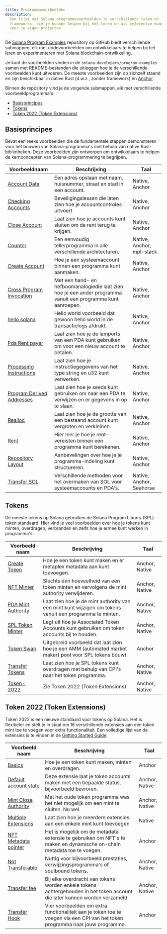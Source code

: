 ```yaml
---
title: Programmavoorbeelden
description:
  Een lijst met Solana programmavoorbeelden in verschillende talen en
  frameworks, die je kunnen helpen bij het leren en als referentie kunnen dienen
  voor je eigen projecten.
---
```


De
[Solana Program Examples](https://github.com/solana-developers/program-examples)
repository op GitHub biedt verschillende submappen, elk met codevoorbeelden om
ontwikkelaars te helpen bij het leren en experimenteren met Solana
blockchain-ontwikkeling.

Je kunt de voorbeelden vinden in de `solana-developers/program-examples` samen
met README-bestanden die uitleggen hoe je de verschillende voorbeelden kunt
uitvoeren. De meeste voorbeelden zijn op zichzelf staand en zijn beschikbaar in
native Rust (d.w.z., zonder framework) en
[Anchor](https://www.anchor-lang.com/docs/installation).

Binnen de repository vind je de volgende submappen, elk met verschillende
voorbeeldprogramma's:

- [Basisprincipes](#basics)
- [Tokens](#tokens)
- [Token 2022 (Token Extensions)](#token-2022-token-extensions)

## Basisprincipes

Bevat een reeks voorbeelden die de fundamentele stappen demonstreren voor het
bouwen van Solana-programma's met behulp van native Rust-bibliotheken. Deze
voorbeelden zijn ontworpen om ontwikkelaars te helpen de kernconcepten van
Solana-programmering te begrijpen.

| Voorbeeldnaam                                                                                                                 | Beschrijving                                                                                                  | Taal                      |
| ----------------------------------------------------------------------------------------------------------------------------- | ------------------------------------------------------------------------------------------------------------- | ------------------------- |
| [Account Data](https://github.com/solana-developers/program-examples/tree/main/basics/account-data)                           | Een adres opslaan met naam, huisnummer, straat en stad in een account.                                        | Native, Anchor            |
| [Checking Accounts](https://github.com/solana-developers/program-examples/tree/main/basics/checking-accounts)                 | Beveiligingslessen die laten zien hoe je accountcontroles uitvoert                                            | Native, Anchor            |
| [Close Account](https://github.com/solana-developers/program-examples/tree/main/basics/close-account)                         | Laat zien hoe je accounts kunt sluiten om de rent terug te krijgen.                                           | Native, Anchor            |
| [Counter](https://github.com/solana-developers/program-examples/tree/main/basics/counter)                                     | Een eenvoudig tellerprogramma in alle verschillende architecturen.                                            | Native, Anchor, mpl-stack |
| [Create Account](https://github.com/solana-developers/program-examples/tree/main/basics/create-account)                       | Hoe je een systeemaccount binnen een programma kunt aanmaken.                                                 | Native, Anchor            |
| [Cross Program Invocation](https://github.com/solana-developers/program-examples/tree/main/basics/cross-program-invocation)   | Met een hand- en hefboomanalogiedie laat zien hoe je een ander programma vanuit een programma kunt aanroepen. | Native, Anchor            |
| [hello solana](https://github.com/solana-developers/program-examples/tree/main/basics/hello-solana)                           | Hello world voorbeeld dat gewoon hello world in de transactielogs afdrukt.                                    | Native, Anchor            |
| [Pda Rent payer](https://github.com/solana-developers/program-examples/tree/main/basics/pda-rent-payer)                       | Laat zien hoe je de lamports van een PDA kunt gebruiken om voor een nieuw account te betalen.                 | Native, Anchor            |
| [Processing Instructions](https://github.com/solana-developers/program-examples/tree/main/basics/processing-instructions)     | Laat zien hoe je instructiegegevens van het type string en u32 kunt verwerken.                                | Native, Anchor            |
| [Program Derived Addresses](https://github.com/solana-developers/program-examples/tree/main/basics/program-derived-addresses) | Laat zien hoe je seeds kunt gebruiken om naar een PDA te verwijzen en er gegevens in op te slaan.             | Native, Anchor            |
| [Realloc](https://github.com/solana-developers/program-examples/tree/main/basics/realloc)                                     | Laat zien hoe je de grootte van een bestaand account kunt vergroten en verkleinen.                            | Native, Anchor            |
| [Rent](https://github.com/solana-developers/program-examples/tree/main/basics/rent)                                           | Hier leer je hoe je rent-vereisten binnen een programma kunt berekenen.                                       | Native, Anchor            |
| [Repository Layout](https://github.com/solana-developers/program-examples/tree/main/basics/repository-layout)                 | Aanbevelingen over hoe je je programma-indeling kunt structureren.                                            | Native, Anchor            |
| [Transfer SOL](https://github.com/solana-developers/program-examples/tree/main/basics/transfer-sol)                           | Verschillende methoden voor het overmaken van SOL voor systeemaccounts en PDA's.                              | Native, Anchor, Seahorse  |

## Tokens

De meeste tokens op Solana gebruiken de Solana Program Library (SPL) token
standaard. Hier vind je veel voorbeelden over hoe je tokens kunt minten,
overdragen, verbranden en zelfs hoe je ermee kunt werken in programma's.

| Voorbeeld naam                                                                                                  | Beschrijving                                                                                            | Taal           |
| --------------------------------------------------------------------------------------------------------------- | ------------------------------------------------------------------------------------------------------- | -------------- |
| [Create Token](https://github.com/solana-developers/program-examples/tree/main/tokens/create-token)             | Hoe je een token kunt maken en er metaplex metadata aan kunt toevoegen.                                 | Anchor, Native |
| [NFT Minter](https://github.com/solana-developers/program-examples/tree/main/tokens/nft-minter)                 | Slechts één hoeveelheid van een token minten en vervolgens de mint authority verwijderen.               | Anchor, Native |
| [PDA Mint Authority](https://github.com/solana-developers/program-examples/tree/main/tokens/pda-mint-authority) | Laat zien hoe je de mint authority van een mint kunt wijzigen om tokens vanuit een programma te minten. | Anchor, Native |
| [SPL Token Minter](https://github.com/solana-developers/program-examples/tree/main/tokens/spl-token-minter)     | Legt uit hoe je Associated Token Accounts kunt gebruiken om token accounts bij te houden.               | Anchor, Native |
| [Token Swap](https://github.com/solana-developers/program-examples/tree/main/tokens/token-swap)                 | Uitgebreid voorbeeld dat laat zien hoe je een AMM (automated market maker) pool voor SPL tokens bouwt.  | Anchor         |
| [Transfer Tokens](https://github.com/solana-developers/program-examples/tree/main/tokens/transfer-tokens)       | Laat zien hoe je SPL tokens kunt overdragen met behulp van CPI's naar het token programma.              | Anchor, Native |
| [Token-2022](https://github.com/solana-developers/program-examples/tree/main/tokens/token-2022)                 | Zie Token 2022 (Token Extensions).                                                                      | Anchor, Native |

## Token 2022 (Token Extensions)

Token 2022 is een nieuwe standaard voor tokens op Solana. Het is flexibeler en
stelt je in staat om 16 verschillende extensies aan een token mint toe te voegen
voor extra functionaliteit. Een volledige lijst van de extensies is te vinden in
de [Getting Started Guide](/developers/guides/token-extensions/getting-started)

| Voorbeeld naam                                                                                                                   | Beschrijving                                                                                                                  | Taal           |
| -------------------------------------------------------------------------------------------------------------------------------- | ----------------------------------------------------------------------------------------------------------------------------- | -------------- |
| [Basics](https://github.com/solana-developers/program-examples/tree/main/tokens/token-2022/basics/anchor)                        | Hoe je een token kunt maken, minten en overdragen.                                                                            | Anchor         |
| [Default account state](https://github.com/solana-developers/program-examples/tree/main/tokens/token-2022/default-account-state) | Deze extensie laat je token accounts maken met een bepaalde status, bijvoorbeeld bevroren.                                    | Anchor, Native |
| [Mint Close Authority](https://github.com/solana-developers/program-examples/tree/main/tokens/token-2022/mint-close-authority)   | Met het oude token programma was het niet mogelijk om een mint te sluiten. Nu wel.                                            | Anchor, Native |
| [Multiple Extensions](https://github.com/solana-developers/program-examples/tree/main/tokens/token-2022/multiple-extensions)     | Laat zien hoe je meerdere extensies aan een enkele mint kunt toevoegen                                                        | Native         |
| [NFT Metadata pointer](https://github.com/solana-developers/program-examples/tree/main/tokens/token-2022/nft-meta-data-pointer)  | Het is mogelijk om de metadata extensie te gebruiken om NFT's te maken en dynamische on-chain metadata toe te voegen.         | Anchor         |
| [Not Transferable](https://github.com/solana-developers/program-examples/tree/main/tokens/token-2022/non-transferable)           | Nuttig voor bijvoorbeeld prestaties, verwijzingsprogramma's of soulbound tokens.                                              | Anchor, Native |
| [Transfer fee](https://github.com/solana-developers/program-examples/tree/main/tokens/token-2022/transfer-fee)                   | Bij elke overdracht van tokens worden enkele tokens achtergehouden in het token account die later kunnen worden verzameld.    | Anchor, Native |
| [Transfer Hook](https://github.com/solana-developers/program-examples/tree/main/tokens/token-2022/transfer-hook)                 | Vier voorbeelden om extra functionaliteit aan je token toe te voegen via een CPI van het token programma naar jouw programma. | Anchor         |
